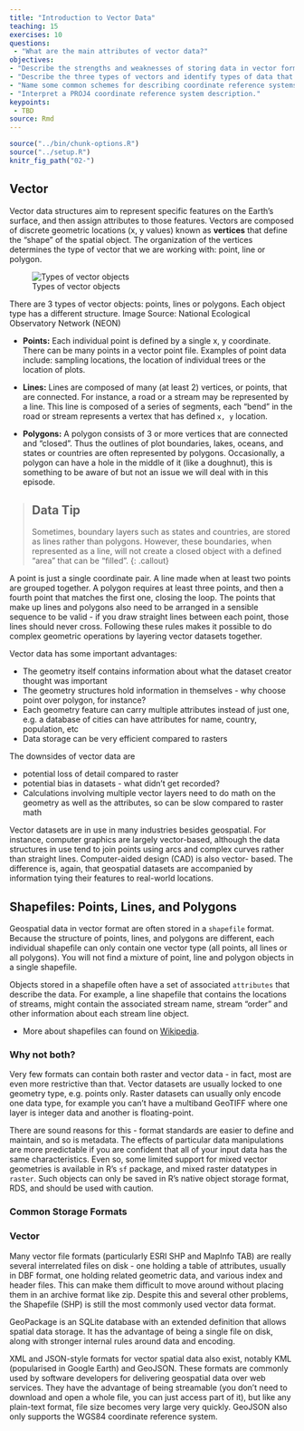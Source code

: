 ```yaml
---
title: "Introduction to Vector Data"
teaching: 15
exercises: 10
questions:
 - "What are the main attributes of vector data?"
objectives:
- "Describe the strengths and weaknesses of storing data in vector format."
- "Describe the three types of vectors and identify types of data that would be stored in each."
- "Name some common schemes for describing coordinate reference systems."
- "Interpret a PROJ4 coordinate reference system description."
keypoints:
 - TBD
source: Rmd
---
```


```r
source("../bin/chunk-options.R")
source("../setup.R")
knitr_fig_path("02-")
```

## Vector

Vector data structures aim to represent specific features on the Earth's surface, and then
assign attributes to those features. Vectors are composed of discrete geometric locations (x, y
values) known as
**vertices** that define the "shape" of the spatial object. The organization
of the vertices determines the type of vector that we are working
with: point, line or polygon.

![Types of vector objects]("{{site.baseurl}}/images/dc-spatial-vector/pnt_line_poly.png")

There are 3 types of vector objects: points, lines or
polygons. Each object type has a different structure.
Image Source: National Ecological Observatory Network (NEON)

* **Points:** Each individual point is defined by a single x, y coordinate.
There can be many points in a vector point file. Examples of point data include:
sampling locations, the location of individual trees or the location of plots.

* **Lines:** Lines are composed of many (at least 2) vertices, or points, that
are connected. For instance, a road or a stream may be represented by a line. This
line is composed of a series of segments, each "bend" in the road or stream
represents a vertex that has defined `x, y` location.

* **Polygons:** A polygon consists of 3 or more vertices that are connected and
"closed". Thus the outlines of plot boundaries, lakes, oceans, and states or
countries are often represented by polygons. Occasionally, a polygon can have a
hole in the middle of it (like a doughnut), this is something to be aware of but
not an issue we will deal with in this episode.

> ## Data Tip
> Sometimes, boundary layers such as
>  states and countries, are stored as lines rather than polygons. However, these
> boundaries, when represented as a line, will not create a closed object with a defined "area" that can be "filled".
{: .callout}

A point is just a single coordinate pair. A line made when at least two points are grouped
together. A polygon requires at least three points, and then a fourth point that matches the
first one, closing the loop. The points that make up lines and polygons also need to be arranged
in a sensible sequence to be valid - if you draw straight lines between each point, those lines
should never cross. Following these rules makes it possible to do complex geometric operations
by layering vector datasets together.

Vector data has some important advantages:  

  * The geometry itself contains information about what the dataset creator thought was important  
  * The geometry structures hold information in themselves - why choose point over polygon, for instance?  
  * Each geometry feature can carry multiple attributes instead of just one, e.g. a database of cities can have attributes for name, country, population, etc  
  * Data storage can be very efficient compared to rasters  
  
The downsides of vector data are  

  * potential loss of detail compared to raster  
  * potential bias in datasets - what didn't get recorded?  
  * Calculations involving multiple vector layers need to do math on the geometry as well as the attributes, so can be slow compared to raster math  

Vector datasets are in use in many industries besides geospatial. For instance, computer
graphics are largely vector-based, although the data structures in use tend to join points using
arcs and complex curves rather than straight lines. Computer-aided design (CAD) is also vector-
based. The difference is, again, that geospatial datasets are accompanied by information tying
their features to real-world locations.

## Shapefiles: Points, Lines, and Polygons
Geospatial data in vector format are often stored in a `shapefile` format.
Because the structure of points, lines, and polygons are different, each
individual shapefile can only contain one vector type (all points, all lines
or all polygons). You will not find a mixture of point, line and polygon
objects in a single shapefile.

Objects stored in a shapefile often have a set of associated `attributes` that
describe the data. For example, a line shapefile that contains the locations of
streams, might contain the associated stream name, stream "order" and other
information about each stream line object.

* More about shapefiles can found on
<a href="https://en.wikipedia.org/wiki/Shapefile" target="_blank">Wikipedia</a>.

### Why not both?  

Very few formats can contain both raster and vector data - in fact, most are even more restrictive
than that. Vector datasets are usually locked to one geometry type, e.g. points only. Raster
datasets can usually only encode one data type, for example you can't have a multiband GeoTIFF
where one layer is integer data and another is floating-point. 

There are sound reasons for this - format standards are easier to define and maintain, and so is
metadata. The effects of particular data manipulations are more predictable if you are confident
that all of your input data has the same characteristics. Even so, some limited support for mixed
vector geometries is available in R's `sf` package, and mixed raster datatypes in `raster`. Such
objects can only be saved in R's native object storage format, RDS, and should be used with
caution. 

### Common Storage Formats
### Vector  

Many vector file formats (particularly ESRI SHP and MapInfo TAB) are really several interrelated
files on disk - one holding a table of attributes, usually in DBF format, one holding related
geometric data, and various index and header files. This can make them difficult to move around
without placing them in an archive format like zip. Despite this and several other problems, the
Shapefile (SHP) is still the most commonly used vector data format. 

GeoPackage is an SQLite database with an extended definition that allows spatial data storage. It
has the advantage of being a single file on disk, along with stronger internal rules around data
and encoding. 

XML and JSON-style formats for vector spatial data also exist, notably KML (popularised in Google
Earth) and GeoJSON. These formats are commonly used by software developers for delivering
geospatial data over web services. They have the advantage of being streamable (you don't need to
download and open a whole file, you can just access part of it), but like any plain-text format,
file size becomes very large very quickly. GeoJSON also only supports the WGS84 coordinate
reference system. 
